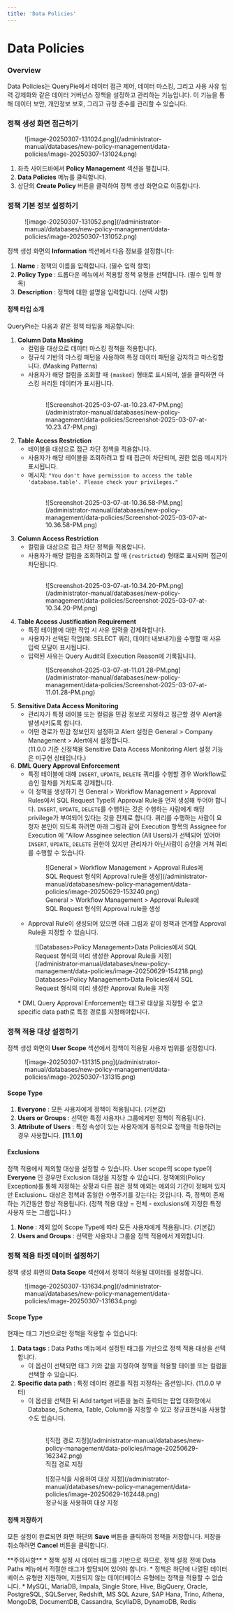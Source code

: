 ```yaml
---
title: 'Data Policies'
---
```



# Data Policies

### Overview

Data Policies는 QueryPie에서 데이터 접근 제어, 데이터 마스킹, 그리고 사용 사유 입력 강제화와 같은 데이터 거버넌스 정책을 설정하고 관리하는 기능입니다. 이 기능을 통해 데이터 보안, 개인정보 보호, 그리고 규정 준수를 관리할 수 있습니다.


### 정책 생성 화면 접근하기

<figure data-layout="center" data-align="center">
![image-20250307-131024.png](/administrator-manual/databases/new-policy-management/data-policies/image-20250307-131024.png)
</figure>

1. 좌측 사이드바에서  **Policy Management**  섹션을 펼칩니다.
2.  **Data Policies**  메뉴를 클릭합니다.
3. 상단의  **Create Policy**  버튼을 클릭하여 정책 생성 화면으로 이동합니다.


### 정책 기본 정보 설정하기

<figure data-layout="center" data-align="center">
![image-20250307-131052.png](/administrator-manual/databases/new-policy-management/data-policies/image-20250307-131052.png)
</figure>

정책 생성 화면의  **Information**  섹션에서 다음 정보를 설정합니다:

1.  **Name** : 정책의 이름을 입력합니다. (필수 입력 항목)
2.  **Policy Type** : 드롭다운 메뉴에서 적용할 정책 유형을 선택합니다. (필수 입력 항목)
3.  **Description** : 정책에 대한 설명을 입력합니다. (선택 사항)


#### 정책 타입 소개

QueryPie는 다음과 같은 정책 타입을 제공합니다:

1.  **Column Data Masking** 
    * 컬럼을 대상으로 데이터 마스킹 정책을 적용합니다. 
    * 정규식 기반의 마스킹 패턴을 사용하여 특정 데이터 패턴을 감지하고 마스킹합니다. (Masking Patterns)
    * 사용자가 해당 컬럼을 조회할 때 `{masked}` 형태로 표시되며, 셀을 클릭하면 마스킹 처리된 데이터가 표시됩니다.<br/> <br/> 
      <figure data-layout="center" data-align="center">
      ![Screenshot-2025-03-07-at-10.23.47-PM.png](/administrator-manual/databases/new-policy-management/data-policies/Screenshot-2025-03-07-at-10.23.47-PM.png)
      </figure>
2.  **Table Access Restriction** 
    * 테이블을 대상으로 접근 차단 정책을 적용합니다.
    * 사용자가 해당 테이블을 조회하려고 할 때 접근이 차단되며, 권한 없음 메시지가 표시됩니다.
    * 메시지: `"You don't have permission to access the table 'database.table'. Please check your privileges."`<br/> <br/> 
      <figure data-layout="center" data-align="center">
      ![Screenshot-2025-03-07-at-10.36.58-PM.png](/administrator-manual/databases/new-policy-management/data-policies/Screenshot-2025-03-07-at-10.36.58-PM.png)
      </figure>
3.  **Column Access Restriction** 
    * 컬럼을 대상으로 접근 차단 정책을 적용합니다.
    * 사용자가 해당 컬럼을 조회하려고 할 때 `{restricted}` 형태로 표시되며 접근이 차단됩니다.<br/> <br/> 
      <figure data-layout="center" data-align="center">
      ![Screenshot-2025-03-07-at-10.34.20-PM.png](/administrator-manual/databases/new-policy-management/data-policies/Screenshot-2025-03-07-at-10.34.20-PM.png)
      </figure>
4.  **Table Access Justification Requirement** 
    * 특정 테이블에 대한 작업 시 사유 입력을 강제화합니다.
    * 사용자가 선택된 작업(예: SELECT 쿼리, 데이터 내보내기)을 수행할 때 사유 입력 모달이 표시됩니다.
    * 입력된 사유는 Query Audit의 Execution Reason에 기록됩니다.<br/>
      <figure data-layout="center" data-align="center">
      ![Screenshot-2025-03-07-at-11.01.28-PM.png](/administrator-manual/databases/new-policy-management/data-policies/Screenshot-2025-03-07-at-11.01.28-PM.png)
      </figure>
5.  **Sensitive Data Access Monitoring** 
    * 관리자가 특정 테이블 또는 컬럼을 민감 정보로 지정하고 접근할 경우 Alert을 발생시키도록 합니다.
    * 어떤 경로가 민감 정보인지 설정하고 Alert 설정은 General &gt; Company Management &gt; Alert에서 설정합니다.<br/>(11.0.0 기준 신정책용 Sensitive Data Access Monitoring Alert 설정 기능은 미구현 상태입니다.)
6.  **DML Query Approval Enforcement**  
    * 특정 테이블에 대해 `INSERT`, `UPDATE`, `DELETE` 쿼리를 수행할 경우 Workflow로 승인 절차를 거치도록 강제합니다.
    * 이 정책을 생성하기 전 General &gt; Workflow Management &gt; Approval Rules에서 SQL Request Type의 Approval Rule을 먼저 생성해 두어야 합니다. `INSERT`, `UPDATE`, `DELETE`를 수행하는 것은 수행하는 사람에게 해당 privilege가 부여되어 있다는 것을 전제로 합니다. 쿼리를 수행하는 사람이 요청자 본인이 되도록 하려면 아래 그림과 같이 Execution 항목의 Assignee for Execution 에 “Allow Assginee selection (All Users)가 선택되어 있어야 `INSERT`, `UPDATE`, `DELETE` 권한이 있지만 관리자가 아닌사람이 승인을 거쳐 쿼리를 수행할 수 있습니다.<br/>
      <figure data-layout="center" data-align="center">
      ![General &gt; Workflow Management &gt; Approval Rules에 SQL Request 형식의 Approval rule을 생성](/administrator-manual/databases/new-policy-management/data-policies/image-20250629-153240.png)
      <figcaption>
      General &gt; Workflow Management &gt; Approval Rules에 SQL Request 형식의 Approval rule을 생성
      </figcaption>
      </figure>
    *  Approval Rule이 생성되어 있으면 아래 그림과 같이 정책과 연계할 Approval Rule을 지정할 수 있습니다.<br/>
      <figure data-layout="center" data-align="center">
      ![Databases&gt;Policy Management&gt;Data Policies에서 SQL Request 형식의 미리 생성한 Approval Rule을 지정](/administrator-manual/databases/new-policy-management/data-policies/image-20250629-154218.png)
      <figcaption>
      Databases&gt;Policy Management&gt;Data Policies에서 SQL Request 형식의 미리 생성한 Approval Rule을 지정
      </figcaption>
      </figure>
    * DML Query Approval Enforcement는 태그로 대상을 지정할 수 없고 specific data path로 특정 경로를 지정해야합니다.

### 정책 적용 대상 설정하기

정책 생성 화면의  **User Scope**  섹션에서 정책이 적용될 사용자 범위를 설정합니다.

<figure data-layout="center" data-align="center">
![image-20250307-131315.png](/administrator-manual/databases/new-policy-management/data-policies/image-20250307-131315.png)
</figure>

#### Scope Type

1.  **Everyone** : 모든 사용자에게 정책이 적용됩니다. (기본값)
2.  **Users or Groups** : 선택한 특정 사용자나 그룹에게만 정책이 적용됩니다.
3.  **Attribute of Users**  : 특정 속성이 있는 사용자에게 동적으로 정책을 적용하려는 경우 사용합니다. **[11.1.0]** 

#### Exclusions

정책 적용에서 제외할 대상을 설정할 수 있습니다. User scope의 scope type이  **Everyone** 인 경우만 Exclusion 대상을 지정할 수 있습니다. 정책예외(Policy Exception)를 통해 지정하는 상황과 다른 점은 정책 예외는 예외의 기간이 정해져 있지만 Exclusionㄴ 대상은 정책과 동일한 수명주기를 갖는다는 것입니다. 즉, 정책이 존재하는 기간동안 항상 적용됩니다. (정책 적용 대상 = 전체 - exclusions에 지정한 특정 사용자 또는 그룹입니다.)

1.  **None** : 제외 없이 Scope Type에 따라 모든 사용자에게 적용됩니다. (기본값)
2.  **Users and Groups** : 선택한 사용자나 그룹을 정책 적용에서 제외합니다. 


### 정책 적용 타겟 데이터 설정하기

정책 생성 화면의  **Data Scope**  섹션에서 정책이 적용될 데이터를 설정합니다.

<figure data-layout="center" data-align="center">
![image-20250307-131634.png](/administrator-manual/databases/new-policy-management/data-policies/image-20250307-131634.png)
</figure>

#### Scope Type

현재는 태그 기반으로만 정책을 적용할 수 있습니다:

1.  **Data tags** : Data Paths 메뉴에서 설정된 태그를 기반으로 정책 적용 대상을 선택합니다.
    * 이 옵션이 선택되면 태그 키와 값을 지정하여 정책을 적용할 테이블 또는 컬럼을 선택할 수 있습니다.
2.  **Specific data path** : 특정 데이터 경로를 직접 지정하는 옵션입니다. (11.0.0 부터)
    * 이 옵션을 선택한 뒤 Add tartget 버튼을 눌러 출력되는 팝업 대화창에서 Database, Schema, Table, Column을 지정할 수 있고 정규표현식을 사용할 수도 있습니다.  <br/>  <br/> 
      <figure data-layout="center" data-align="center">
      ![직접 경로 지정](/administrator-manual/databases/new-policy-management/data-policies/image-20250629-162342.png)
      <figcaption>
      직접 경로 지정
      </figcaption>
      </figure>
      <figure data-layout="center" data-align="center">
      ![정규식을 사용하여 대상 지정](/administrator-manual/databases/new-policy-management/data-policies/image-20250629-162448.png)
      <figcaption>
      정규식을 사용하여 대상 지정
      </figcaption>
      </figure>


#### 정책 저장하기

모든 설정이 완료되면 화면 하단의  **Save**  버튼을 클릭하여 정책을 저장합니다. 저장을 취소하려면  **Cancel**  버튼을 클릭합니다.


<Callout type="important">
**주의사항**
* 정책 설정 시 데이터 태그를 기반으로 하므로, 정책 설정 전에 Data Paths 메뉴에서 적절한 태그가 할당되어 있어야 합니다.
* 정책은 하단에 나열된 데이터베이스 유형만 지원하며, 지원되지 않는 데이터베이스 유형에는 정책을 적용할 수 없습니다.
    *  MySQL, MariaDB, Impala, Single Store, Hive, BigQuery, Oracle, PostgreSQL, SQLServer, Redshift, MS SQL Azure, SAP Hana, Trino, Athena, MongoDB, DocumentDB, Cassandra, ScyllaDB, DynamoDB, Redis
</Callout>

